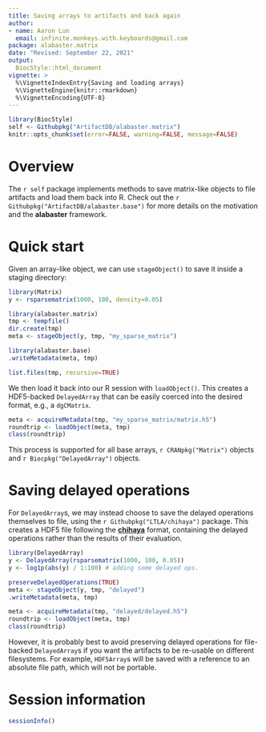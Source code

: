 ```yaml
---
title: Saving arrays to artifacts and back again
author:
- name: Aaron Lun
  email: infinite.monkeys.with.keyboards@gmail.com
package: alabaster.matrix
date: "Revised: September 22, 2021"
output:
  BiocStyle::html_document
vignette: >
  %\VignetteIndexEntry{Saving and loading arrays}
  %\VignetteEngine{knitr::rmarkdown}
  %\VignetteEncoding{UTF-8}
---
```


```r
library(BiocStyle)
self <- Githubpkg("ArtifactDB/alabaster.matrix")
knitr::opts_chunk$set(error=FALSE, warning=FALSE, message=FALSE)
```

# Overview 

The `r self` package implements methods to save matrix-like objects to file artifacts and load them back into R.
Check out the `r Githubpkg("ArtifactDB/alabaster.base")` for more details on the motivation and the **alabaster** framework.

# Quick start

Given an array-like object, we can use `stageObject()` to save it inside a staging directory:

```r
library(Matrix)
y <- rsparsematrix(1000, 100, density=0.05)

library(alabaster.matrix)
tmp <- tempfile()
dir.create(tmp)
meta <- stageObject(y, tmp, "my_sparse_matrix")

library(alabaster.base)
.writeMetadata(meta, tmp)

list.files(tmp, recursive=TRUE)
```

We then load it back into our R session with `loadObject()`.
This creates a HDF5-backed `DelayedArray` that can be easily coerced into the desired format, e.g., a `dgCMatrix`.

```r
meta <- acquireMetadata(tmp, "my_sparse_matrix/matrix.h5")
roundtrip <- loadObject(meta, tmp)
class(roundtrip)
```

This process is supported for all base arrays, `r CRANpkg("Matrix")` objects and `r Biocpkg("DelayedArray")` objects.

# Saving delayed operations

For `DelayedArray`s, we may instead choose to save the delayed operations themselves to file, using the `r Githubpkg("LTLA/chihaya")` package.
This creates a HDF5 file following the [**chihaya**](https://ltla.github.io/chihaya) format, containing the delayed operations rather than the results of their evaluation.

```r
library(DelayedArray)
y <- DelayedArray(rsparsematrix(1000, 100, 0.05))
y <- log1p(abs(y) / 1:100) # adding some delayed ops.

preserveDelayedOperations(TRUE)
meta <- stageObject(y, tmp, "delayed")
.writeMetadata(meta, tmp)

meta <- acquireMetadata(tmp, "delayed/delayed.h5")
roundtrip <- loadObject(meta, tmp)
class(roundtrip)
```

However, it is probably best to avoid preserving delayed operations for file-backed `DelayedArray`s if you want the artifacts to be re-usable on different filesystems.
For example, `HDF5Array`s will be saved with a reference to an absolute file path, which will not be portable.

# Session information {-}

```r
sessionInfo()
```

